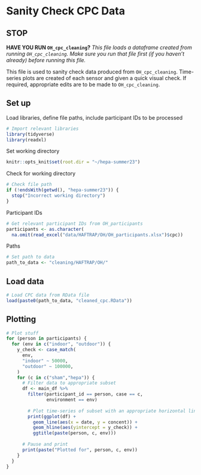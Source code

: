 # Sanity Check CPC Data

## STOP

**HAVE YOU RUN `OH_cpc_cleaning`?**
*This file loads a dataframe created from running `OH_cpc_cleaning`. Make sure you run that file first (if you haven't already) before running this file.*

This file is used to sanity check data produced from `OH_cpc_cleaning`. Time-series plots are created of each sensor and given a quick visual check. If required, appropriate edits are to be made to `OH_cpc_cleaning`.

## Set up
Load libraries, define file paths, include participant IDs to be processed
```r
# Import relevant libraries
library(tidyverse)
library(readxl)
```

Set working directory
```r
knitr::opts_knit$set(root.dir = "~/hepa-summer23")
```

Check for working directory
```r
# Check file path
if (!endsWith(getwd(), "hepa-summer23")) {
  stop("Incorrect working directory")
}
```

Participant IDs
```r
# Get relevant participant IDs from OH_participants
participants <- as.character(
  na.omit(read_excel("data/HAFTRAP/OH/OH_participants.xlsx")$cpc))
```

Paths
```r
# Set path to data
path_to_data <- "cleaning/HAFTRAP/OH/"
```


## Load data
```r
# Load CPC data from RData file
load(paste0(path_to_data, "cleaned_cpc.RData"))
```

## Plotting
```r
# Plot stuff
for (person in participants) {
  for (env in c("indoor", "outdoor")) {
    y_check <- case_match(
      env,
      "indoor" ~ 50000,
      "outdoor" ~ 100000,
    )
    for (c in c("sham","hepa")) {
      # Filter data to appropriate subset
      df <- main_df %>%
        filter(participant_id == person, case == c, 
               environment == env)
      
        # Plot time-series of subset with an appropriate horizontal line
        print(ggplot(df) +
          geom_line(aes(x = date, y = concent)) +
          geom_hline(aes(yintercept = y_check)) +
          ggtitle(paste(person, c, env)))
      
      # Pause and print
      print(paste("Plotted for", person, c, env))
    }
  }
}
```

